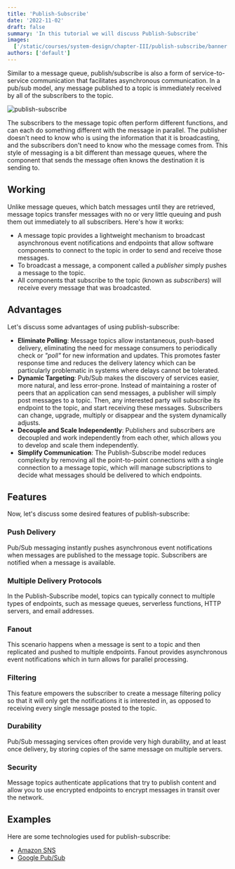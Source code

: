 ```yaml
---
title: 'Publish-Subscribe'
date: '2022-11-02'
draft: false
summary: 'In this tutorial we will discuss Publish-Subscribe'
images:
  ['/static/courses/system-design/chapter-III/publish-subscribe/banner.png']
authors: ['default']
---
```


Similar to a message queue, publish/subscribe is also a form of service-to-service communication that facilitates asynchronous communication. In a pub/sub model, any message published to a topic is immediately received by all of the subscribers to the topic.

![publish-subscribe](/static/courses/system-design/chapter-III/publish-subscribe/publish-subscribe.png)

The subscribers to the message topic often perform different functions, and can each do something different with the message in parallel. The publisher doesn't need to know who is using the information that it is broadcasting, and the subscribers don't need to know who the message comes from. This style of messaging is a bit different than message queues, where the component that sends the message often knows the destination it is sending to.

## Working

Unlike message queues, which batch messages until they are retrieved, message topics transfer messages with no or very little queuing and push them out immediately to all subscribers. Here's how it works:

- A message topic provides a lightweight mechanism to broadcast asynchronous event notifications and endpoints that allow software components to connect to the topic in order to send and receive those messages.
- To broadcast a message, a component called a _publisher_ simply pushes a message to the topic.
- All components that subscribe to the topic (known as _subscribers_) will receive every message that was broadcasted.

## Advantages

Let's discuss some advantages of using publish-subscribe:

- **Eliminate Polling**: Message topics allow instantaneous, push-based delivery, eliminating the need for message consumers to periodically check or _"poll"_ for new information and updates. This promotes faster response time and reduces the delivery latency which can be particularly problematic in systems where delays cannot be tolerated.
- **Dynamic Targeting**: Pub/Sub makes the discovery of services easier, more natural, and less error-prone. Instead of maintaining a roster of peers that an application can send messages, a publisher will simply post messages to a topic. Then, any interested party will subscribe its endpoint to the topic, and start receiving these messages. Subscribers can change, upgrade, multiply or disappear and the system dynamically adjusts.
- **Decouple and Scale Independently**: Publishers and subscribers are decoupled and work independently from each other, which allows you to develop and scale them independently.
- **Simplify Communication**: The Publish-Subscribe model reduces complexity by removing all the point-to-point connections with a single connection to a message topic, which will manage subscriptions to decide what messages should be delivered to which endpoints.

## Features

Now, let's discuss some desired features of publish-subscribe:

### Push Delivery

Pub/Sub messaging instantly pushes asynchronous event notifications when messages are published to the message topic. Subscribers are notified when a message is available.

### Multiple Delivery Protocols

In the Publish-Subscribe model, topics can typically connect to multiple types of endpoints, such as message queues, serverless functions, HTTP servers, and email addresses.

### Fanout

This scenario happens when a message is sent to a topic and then replicated and pushed to multiple endpoints. Fanout provides asynchronous event notifications which in turn allows for parallel processing.

### Filtering

This feature empowers the subscriber to create a message filtering policy so that it will only get the notifications it is interested in, as opposed to receiving every single message posted to the topic.

### Durability

Pub/Sub messaging services often provide very high durability, and at least once delivery, by storing copies of the same message on multiple servers.

### Security

Message topics authenticate applications that try to publish content and allow you to use encrypted endpoints to encrypt messages in transit over the network.

## Examples

Here are some technologies used for publish-subscribe:

- [Amazon SNS](https://aws.amazon.com/sns/)
- [Google Pub/Sub](https://cloud.google.com/pubsub/)
